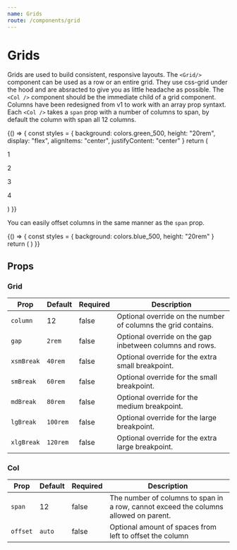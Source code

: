 ```yaml
---
name: Grids
route: /components/grid
---
```



# Grids

Grids are used to build consistent, responsive layouts. The `<Grid/>` component can be used as a row or an entire grid. They use css-grid under the hood and are absracted to give you as little headache as possible. The `<Col />` component should be the immediate child of a grid component. Columns have been redesigned from v1 to work with an array prop syntaxt. Each `<Col />` takes a `span` prop with a number of columns to span, by default the column with span all 12 columns.

<Playground column>
  {() => {
    const styles = {
      background: colors.green_500,
      height: "20rem",
      display: "flex",
      alignItems: "center",
      justifyContent: "center"
    }
    return (
      <Grid>
        <Col style={styles} span={[12, 6, 4, 3, 12]}>
          <p>1</p>
        </Col>
        <Col style={styles} span={[4, 6, 4, 3, 4]}>
          <p>2</p>
        </Col>
        <Col style={styles} span={[4, 6, 4, 3, 4]}>
          <p>3</p>
        </Col>
        <Col style={styles} span={[4, 6, 12, 3, 4]}>
          <p>4</p>
        </Col>
      </Grid>
    )
  }}
</Playground>

You can easily offset columns in the same manner as the `span` prop.

<Playground column>
  {() => {
    const styles = { background: colors.blue_500, height: "20rem" }
    return (
      <Grid>
        <Col style={styles} span={[6]} offset={[3]} />
      </Grid>
    )
  }}
</Playground>

## Props

### Grid

| Prop       | Default  | Required | Description                                                   |
| ---------- | -------- | -------- | ------------------------------------------------------------- |
| `column`   | 12       | false    | Optional override on the number of columns the grid contains. |
| `gap`      | `2rem`   | false    | Optional override on the gap inbetween columns and rows.      |
| `xsmBreak` | `40rem`  | false    | Optional override for the extra small breakpoint.             |
| `smBreak`  | `60rem`  | false    | Optional override for the small breakpoint.                   |
| `mdBreak`  | `80rem`  | false    | Optional override for the medium breakpoint.                  |
| `lgBreak`  | `100rem` | false    | Optional override for the large breakpoint.                   |
| `xlgBreak` | `120rem` | false    | Optional override for the extra large breakpoint.             |

### Col

| Prop     | Default | Required | Description                                                                          |
| -------- | ------- | -------- | ------------------------------------------------------------------------------------ |
| `span`   | 12      | false    | The number of columns to span in a row, cannot exceed the columns allowed on parent. |
| `offset` | `auto`  | false    | Optional amount of spaces from left to offset the column                             |
